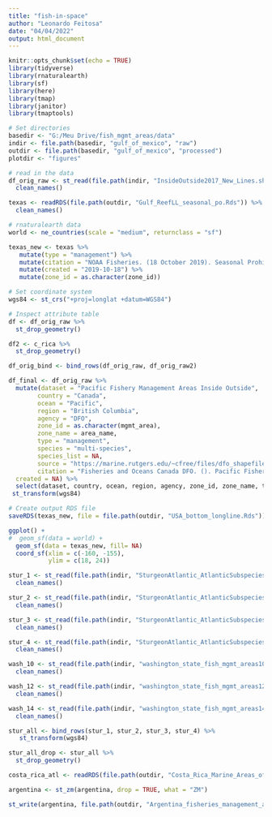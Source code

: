 ```yaml
---
title: "fish-in-space"
author: "Leonardo Feitosa"
date: "04/04/2022"
output: html_document
---
```


```r
knitr::opts_chunk$set(echo = TRUE)
library(tidyverse)
library(rnaturalearth)
library(sf)
library(here)
library(tmap)
library(janitor)
library(tmaptools)
```

```r
# Set directories
basedir <- "G:/Meu Drive/fish_mgmt_areas/data"
indir <- file.path(basedir, "gulf_of_mexico", "raw")
outdir <- file.path(basedir, "gulf_of_mexico", "processed")
plotdir <- "figures"
```


```r
# read in the data
df_orig_raw <- st_read(file.path(indir, "InsideOutside2017_New_Lines.shp")) %>% 
  clean_names()

texas <- readRDS(file.path(outdir, "Gulf_ReefLL_seasonal_po.Rds")) %>% 
  clean_names()

# rnaturalearth data
world <- ne_countries(scale = "medium", returnclass = "sf")
```

```r
texas_new <- texas %>% 
   mutate(type = "management") %>% 
   mutate(citation = "NOAA Fisheries. (18 October 2019). Seasonal Prohibitions for Bottom Longline Reef Fish Fishery Management Area. https://www.fisheries.noaa.gov/. Retrieved 28 July 2022: https://www.fisheries.noaa.gov/resource/map/seasonal-prohibitions-bottom-longline-reef-fish-fishery-management-area-map-gis-data") %>% 
   mutate(created = "2019-10-18") %>% 
   mutate(zone_id = as.character(zone_id))
```


```r
# Set coordinate system
wgs84 <- st_crs("+proj=longlat +datum=WGS84")
```

```r
# Inspect attribute table
df <- df_orig_raw %>% 
  st_drop_geometry() 

df2 <- c_rica %>% 
  st_drop_geometry() 
```

```r
df_orig_bind <- bind_rows(df_orig_raw, df_orig_raw2)

df_final <- df_orig_raw %>%   
  mutate(dataset = "Pacific Fishery Management Areas Inside Outside",
        country = "Canada",
        ocean = "Pacific",
        region = "British Columbia",
        agency = "DFO",
        zone_id = as.character(mgmt_area),
        zone_name = area_name,
        type = "management",
        species = "multi-species",
        species_list = NA,
        source = "https://marine.rutgers.edu/~cfree/files/dfo_shapefiles/dfo_west_pfma_areas.zip",
        citation = "Fisheries and Oceans Canada DFO. (). Pacific Fishery Management Areas. https://marine.rutgers.edu/~cfree/. Retrieved 28 July 2022: https://marine.rutgers.edu/~cfree/files/dfo_shapefiles/dfo_west_pfma_areas.zip",
  created = NA) %>% 
  select(dataset, country, ocean, region, agency, zone_id, zone_name, type, species, species_list, source, citation, created) %>% 
 st_transform(wgs84)
```

```r
# Create output RDS file
saveRDS(texas_new, file = file.path(outdir, "USA_bottom_longline.Rds"))
```

```r
ggplot() +
#  geom_sf(data = world) +
  geom_sf(data = texas_new, fill= NA) 
  coord_sf(xlim = c(-160, -155),
           ylim = c(18, 24)) 
```

```r
stur_1 <- st_read(file.path(indir, "SturgeonAtlantic_AtlanticSubspecies_SouthAtlanticDPS_20170817.shp")) %>% 
  clean_names()   

stur_2 <- st_read(file.path(indir, "SturgeonAtlantic_AtlanticSubspecies_NewYorkBightDPS_20170817.shp")) %>% 
  clean_names()  

stur_3 <- st_read(file.path(indir, "SturgeonAtlantic_AtlanticSubspecies_GulfofMaineDPS_20170817.shp")) %>% 
  clean_names()  

stur_4 <- st_read(file.path(indir, "SturgeonAtlantic_AtlanticSubspecies_CarolinaDPS_20170817.shp")) %>% 
  clean_names()  

wash_10 <- st_read(file.path(indir, "washington_state_fish_mgmt_areas10.shp")) %>% 
  clean_names()  

wash_12 <- st_read(file.path(indir, "washington_state_fish_mgmt_areas12.shp")) %>% 
  clean_names() 

wash_14 <- st_read(file.path(indir, "washington_state_fish_mgmt_areas14.shp")) %>% 
  clean_names()  

stur_all <- bind_rows(stur_1, stur_2, stur_3, stur_4) %>% 
   st_transform(wgs84)

stur_all_drop <- stur_all %>% 
  st_drop_geometry()
```


```r
costa_rica_atl <- readRDS(file.path(outdir, "Costa_Rica_Marine_Areas_of_Responsible_Fishing_Pacific.Rds"))

argentina <- st_zm(argentina, drop = TRUE, what = "ZM")

st_write(argentina, file.path(outdir, "Argentina_fisheries_management_areas.shp"))
```


